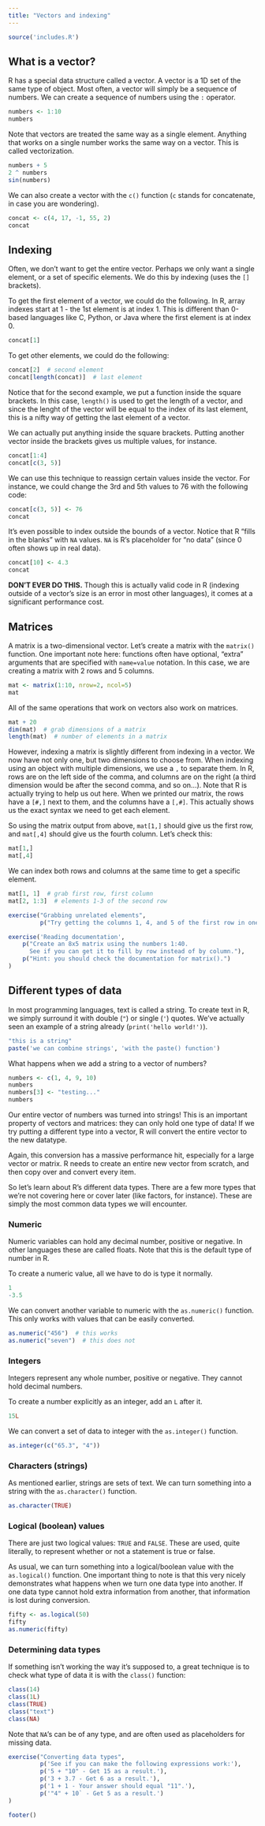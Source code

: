 ```yaml
---
title: "Vectors and indexing"
---
```


```r
source('includes.R')
```

## What is a vector?

R has a special data structure called a vector. 
A vector is a 1D set of the same type of object.
Most often, a vector will simply be a sequence of numbers.
We can create a sequence of numbers using the `:` operator.

```r
numbers <- 1:10
numbers
```

Note that vectors are treated the same way as a single element.
Anything that works on a single number works the same way on a vector.
This is called vectorization.

```r
numbers + 5
2 ^ numbers
sin(numbers)
```

We can also create a vector with the `c()` function 
(`c` stands for concatenate, in case you are wondering).

```r
concat <- c(4, 17, -1, 55, 2)
concat
```

## Indexing

Often, we don't want to get the entire vector. 
Perhaps we only want a single element, or a set of specific elements.
We do this by indexing (uses the `[]` brackets).

To get the first element of a vector, we could do the following.
In R, array indexes start at 1 - the 1st element is at index 1.
This is different than 0-based languages like C, Python, or Java 
where the first element is at index 0.

```r
concat[1]
```

To get other elements, we could do the following:

```r
concat[2]  # second element
concat[length(concat)]  # last element
```

Notice that for the second example, we put a function inside the square brackets.
In this case, `length()` is used to get the length of a vector, 
and since the lenght of the vector will be equal to the index of its last element,
this is a nifty way of getting the last element of a vector.

We can actually put anything inside the square brackets. 
Putting another vector inside the brackets gives us multiple values, for instance.

```r
concat[1:4]
concat[c(3, 5)]
```

We can use this technique to reassign certain values inside the vector.
For instance, we could change the 3rd and 5th values to 76 with the following code:

```r
concat[c(3, 5)] <- 76
concat
```

It's even possible to index outside the bounds of a vector.
Notice that R "fills in the blanks" with `NA` values.
`NA` is R's placeholder for "no data" (since 0 often shows up in real data).

```r
concat[10] <- 4.3
concat
```

**DON'T EVER DO THIS.**
Though this is actually valid code in R 
(indexing outside of a vector's size is an error in most other languages),
it comes at a significant performance cost.

## Matrices

A matrix is a two-dimensional vector.
Let's create a matrix with the `matrix()` function.
One important note here:
functions often have optional, "extra" arguments 
that are specified with `name=value` notation.
In this case, we are creating a matrix with 2 rows and 5 columns.

```r
mat <- matrix(1:10, nrow=2, ncol=5)
mat
```

All of the same operations that work on vectors also work on matrices.

```r
mat + 20
dim(mat)  # grab dimensions of a matrix
length(mat)  # number of elements in a matrix
```

However, indexing a matrix is slightly different from indexing in a vector.
We now have not only one, but two dimensions to choose from.
When indexing using an object with multiple dimensions, we use a `,` to separate them.
In R, rows are on the left side of the comma, 
and columns are on the right 
(a third dimension would be after the second comma, and so on...).
Note that R is actually trying to help us out here.
When we printed our matrix, the rows have a `[#,]` next to them, 
and the columns have a `[,#]`.
This actually shows us the exact syntax we need to get each element.

So using the matrix output from above, `mat[1,]` should give us the first row, 
and `mat[,4]` should give us the fourth column.
Let's check this:

```r
mat[1,]
mat[,4]
```

We can index both rows and columns at the same time to get a specific element.

```r
mat[1, 1]  # grab first row, first column
mat[2, 1:3]  # elements 1-3 of the second row
```

```r
exercise("Grabbing unrelated elements", 
         p("Try getting the columns 1, 4, and 5 of the first row in one command."))

exercise('Reading documentation', 
    p("Create an 8x5 matrix using the numbers 1:40. 
      See if you can get it to fill by row instead of by column."),
    p("Hint: you should check the documentation for matrix().")
)
```

## Different types of data

In most programming languages, text is called a string.
To create text in R, we simply surround it with double (`"`) 
or single (`'`) quotes.
We've actually seen an example of a string already
(`print('hello world!')`).

```r
"this is a string"
paste('we can combine strings', 'with the paste() function')
```

What happens when we add a string to a vector of numbers?

```r
numbers <- c(1, 4, 9, 10)
numbers
numbers[3] <- "testing..."
numbers
```

Our entire vector of numbers was turned into strings!
This is an important property of vectors and matrices:
they can only hold one type of data!
If we try putting a different type into a vector,
R will convert the entire vector to the new datatype.

Again, this conversion has a massive performance hit, 
especially for a large vector or matrix.
R needs to create an entire new vector from scratch,
and then copy over and convert every item.

So let's learn about R's different data types.
There are a few more types that we're not covering here
or cover later (like factors, for instance).
These are simply the most common data types we will encounter.

### Numeric

Numeric variables can hold any decimal number, positive or negative.
In other languages these are called floats.
Note that this is the default type of number in R.

To create a numeric value, all we have to do is type it normally.

```r
1
-3.5
```

We can convert another variable to numeric with the `as.numeric()` function.
This only works with values that can be easily converted.

```r
as.numeric("456")  # this works
as.numeric("seven")  # this does not
```

### Integers

Integers represent any whole number, positive or negative. 
They cannot hold decimal numbers.

To create a number explicitly as an integer, add an `L` after it.

```r
15L
```

We can convert a set of data to integer with the `as.integer()` function.

```r
as.integer(c("65.3", "4"))
```

### Characters (strings)

As mentioned earlier, strings are sets of text.
We can turn something into a string with the `as.character()` function.

```r
as.character(TRUE)
```

### Logical (boolean) values

There are just two logical values: `TRUE` and `FALSE`.
These are used, quite literally, to represent whether or not a statement is true or false.

As usual, we can turn something into a logical/boolean value with the `as.logical()` function.
One important thing to note is that this very nicely demonstrates
what happens when we turn one data type into another.
If one data type cannot hold extra information from another, 
that information is lost during conversion.

```r
fifty <- as.logical(50)
fifty
as.numeric(fifty)
```

### Determining data types

If something isn't working the way it's supposed to,
a great technique is to check what type of data it is with the `class()` function:

```r
class(14)
class(1L)
class(TRUE)
class("text")
class(NA)  
```

Note that `NA`'s can be of any type, 
and are often used as placeholders for missing data.

```r
exercise("Converting data types",
         p('See if you can make the following expressions work:'),
         p('5 + "10" - Get 15 as a result.'),
         p('3 + 3.7 - Get 6 as a result.'),
         p('1 + 1 - Your answer should equal "11".'),
         p('"4" + 10` - Get 5 as a result.')
)
```

```r
footer()
```

